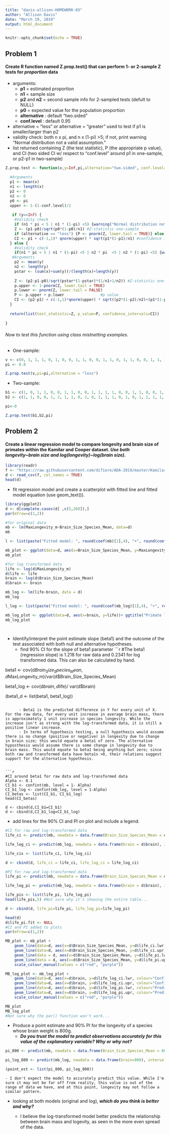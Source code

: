 ```yaml
---
title: "davis-allison-HOMEWORK-03"
author: "Allison Davis"
date: "March 19, 2019"
output: html_document
---
```


```r
knitr::opts_chunk$set(echo = TRUE)
```

## Problem 1

#### Create R function named **Z.prop.test()** that can perform 1- or 2-sample Z tests for *proportion* data
  * arguments:
    - **p1** = estimated proportion 
    - **n1** = sample size
    - **p2** and **n2** = second sample info for 2-sampled tests (defult to NULL)
    - **p0** = expected value for the population proportion
    - **alternative** : default "two.sided"
    - **conf.level** : default 0.95
  * alternative = "less" *or* alternative = "greater" used to test if p1 is smaller/larger than p2
  * validity check: both n x pi, and n x (1-pi) >5; if not, print warning "Normal distribution not a valid assumption."
  * list returned containing Z (the test statistic), P (the appropriate p value), and CI (two sided CI w/ respect to "conf.level" around p1 in one-sample, or p2-p1 in two-sample)
  
```r
Z.prop.test <- function(x,y=Inf,pi,alternative="two.sided", conf.level=0.95) {
  
  #Arguments
  p1 <- mean(x)
  n1 <- length(x)
  p2 <- 0
  n2 <- 0
  p0 <- pi
  upper <- 1-(1-conf.level)/2
  
   if (y==Inf) {
    #Validity check
    if (n1 * pi < 5 | n1 * (1-pi) <5) {warning("Normal distribution not a valid assumption.")}
    Z <- (p1-p0)/sqrt(p0*(1-p0)/n1) #Z-statistic one-sample
    if (alternative == "less") {P <- pnorm(Z, lower.tail = TRUE)} else {P<- pnorm(Z, lower.tail = FALSE)} #p value 
    CI <- p1 + c(-1,1)* qnorm(upper) * sqrt(p1*(1-p1)/n1) #confidence intervals
  } else {
    #Validity check
    if(n1 * pi < 5 | n1 * (1-pi) <5 | n2 * pi  <5 | n2 * (1-pi) <5) {warning("Normal distribution not a valid assumption.")}
   #Arguments
    p2 <- mean(y)
    n2 <- length(y)
    pstar <- (sum(x)+sum(y))/(length(x)+length(y))
    
    Z <- (p2-p1-p0)/sqrt(pstar*(1-pstar)*(1/n1+1/n2)) #Z-statistic one-sample
    p.upper <- 1-pnorm(Z, lower.tail = TRUE) 
    p.lower <- pnorm(Z, lower.tail = FALSE)
    P <- p.upper + p.lower			      #p value
    CI <- (p2-p1) + c(-1,1)*qnorm(upper) * sqrt((p2*(1-p2)/n2)+(p1*(1-p1)/n1)) #confidence intervals
  }
      
  return(list(test_statistic=Z, p_value=P, confidence_intervals=CI))
  
}
```

###### Now to test this function using class mistnetting examples.

* One-sample:

```r

v <- c(0, 1, 1, 1, 0, 1, 0, 0, 1, 1, 0, 0, 1, 1, 0, 1, 1, 0, 0, 1, 1, 1, 0, 1, 1, 0, 1, 0, 1, 1)
pi <- 0.8

Z.prop.test(v,pi=pi,alternative = "less")

```
* Two-sample:

```r
b1 <- c(1, 0, 1, 1, 0, 0, 1, 1, 0, 0, 1, 1, 1, 1, 0, 0, 1, 1, 0, 0, 1, 1, 0, 1, 0)
b2 <- c(1, 1, 0, 0, 1, 1, 1, 1, 0, 1, 0, 1, 1, 1, 0, 1, 0, 1, 1, 1, 1, 1, 0, 0, 1, 1, 0, 1, 1, 1)

pi<-0

Z.prop.test(b1,b2,pi)

```
  
## Problem 2

#### Create a linear regression model to compare longevity and brain size of primates within the Kamilar and Cooper dataset.           *Use both longevity~brain size and log(longevity)~log(brain size).*

```r
library(readr)
f <- "https://raw.githubusercontent.com/difiore/ADA-2019/master/KamilarAndCooperData.csv"
d <- read_csv(f, col_names = TRUE)
head(d)

```
  * fit regression model and create a scatterplot with fitted line and fitted model equation (use geom_text()).
  
```r
library(ggplot2)
d <- d[complete.cases(d[ ,c(5,20)]),]
par(mfrow=c(1,2))

#for original data
mb <- lm(MaxLongevity_m~Brain_Size_Species_Mean, data=d)
mb

l <- list(paste("Fitted model: ", round(coef(mb)[1],4), "+", round(coef(mb)[2], 4), "*", "Brain mass", sep = ""))

mb_plot <- ggplot(data=d, aes(x=Brain_Size_Species_Mean, y=MaxLongevity_m)) + ggtitle("Primate longevity and brain mass") + xlab("Average species brain mass") + ylab("Average species longevity") + geom_point() + geom_smooth(method = "lm", formula = y~x) + geom_text(x=300, y=100, label=l[[1]])
mb_plot

#for log transformed data
life <- log(d$MaxLongevity_m)
d$life <- life
brain <- log(d$Brain_Size_Species_Mean)
d$brain <- brain

mb_log <- lm(life~brain, data = d)
mb_log

l_log <- list(paste("Fitted model: ", round(coef(mb_log)[1],4), "+", round(coef(mb_log)[2], 4), "*", "Brain mass", sep = ""))

mb_log_plot <- ggplot(data=d, aes(x=brain, y=life))+ ggtitle("Primate longevity and brain mass")+ xlab("Log average species brain mass") + ylab("Log average species longevity") + geom_point() + geom_smooth(method = "lm", formula = y~x) + geom_text(x=4, y=4.75, label=l_log[[1]])
mb_log_plot

  
```
  
  * Identify/interpret the point estimate slope (beta1) and the outcome of the test associated with both null and alternative hypotheses.
    - find 90% CI for the slope of beta1 parameter
```r
#The beta1 (regression slope) is 1.218 for raw data and 0.2341 for log transformed data. This can also be calculated by hand.

beta1 <- cov(d$Brain_Size_Species_Mean, d$MaxLongevity_m)/var(d$Brain_Size_Species_Mean)

beta1_log <- cov(d$brain, d$life)/ var(d$brain)

(beta1_d <- list(beta1, beta1_log))


```
  
      - Beta1 is the predicted difference in Y for every unit of X. For the raw data, for every unit increase in average brain mass, there is approximately 1 unit increase in species longevity. While the increase isn't as strong with the log-transformed data, it is still a positive linear increase. 
      - In terms of hypothesis testing, a null hypothesis would assume there is no change (positive or negative) in longevity due to change in brain size; this would equate a beta1 of zero. The alternative hyposthesis would assume there is some change in longevity due to brain mass. This would equate to beta1 being anything but zero; since both raw and transformed data have beta1s >0, their relations suggest support for the alternative hypothesis.
      
      
```r
#CI around beta1 for raw data and log-transformed data
Alpha <- 0.1
CI_b1 <- confint(mb, level = 1- Alpha)
CI_b1_log <- confint(mb_log, level = 1-Alpha)
CI_betas <- list(CI_b1, CI_b1_log)
head(CI_betas)

d <- cbind(d,CI_b1=CI_b1)
d <- cbind(d,CI_b1_log=CI_b1_log)

```
  * add lines for the 90% CI and PI on plot and include a legend.
```r
#CI for raw and log-transformed data
life_ci <- predict(mb, newdata = data.frame(Brain_Size_Species_Mean = d$Brain_Size_Species_Mean), interval = "confidence", level = 0.90)

life_log_ci <- predict(mb_log, newdata = data.frame(brain = d$brain), interval = "confidence", level = 0.90)

life_cis <- list(life_ci, life_log_ci)

d <- cbind(d, life_ci = life_ci, life_log_ci = life_log_ci)

#PI for raw and log-transformed data
life_pi <- predict(mb, newdata = data.frame(Brain_Size_Species_Mean = d$Brain_Size_Species_Mean), interval = "prediction", level = 0.90)

life_log_pi <- predict(mb_log, newdata = data.frame(brain = d$brain), interval = "prediction", level = 0.90)

life_pis <- list(life_pi, life_log_pi)
head(life_pis,5) #Not sure why it's showing the entire table...

d <- cbind(d, life_pi=life_pi, life_log_pi=life_log_pi)

head(d)
d$life_pi.fit <- NULL
#CI and PI added to plots
par(mfrow=c(1,2))

MB_plot <- mb_plot + 
    geom_line(data=d, aes(x=d$Brain_Size_Species_Mean, y=d$life_ci.lwr, colour="Confidence intervals")) +
    geom_line(data=d, aes(x=d$Brain_Size_Species_Mean, y=d$life_ci.upr, colour="Confidence intervals")) +
    geom_line(data = d, aes(x=d$Brain_Size_Species_Mean, y=d$life_pi.lwr, colour="Prediction intervals")) +
    geom_line(data = d, aes(x=d$Brain_Size_Species_Mean, y=d$life_pi.upr, colour="Prediction intervals")) +
    scale_colour_manual(values = c("red", "purple")) 

MB_log_plot <- mb_log_plot +
    geom_line(data=d, aes(x=d$brain, y=d$life_log_ci.lwr, colour="Confidence intervals")) +
    geom_line(data=d, aes(x=d$brain, y=d$life_log_ci.upr, colour="Confidence intervals")) +
    geom_line(data=d, aes(x=d$brain, y=d$life_log_pi.lwr, colour="Prediction intervals")) +
    geom_line(data=d, aes(x=d$brain, y=d$life_log_pi.upr, colour="Prediction intervals"))  +
    scale_colour_manual(values = c("red", "purple")) 

MB_plot
MB_log_plot
#Not sure why the par() function won't work...

```
  
  * Produce a point estimate and 90% PI for the longevity of a species whose brain weight is 800g. 
    - ***Do you trust the model to predict observations accurately for this value of the explanatory variable? Why or why not?***

```r
pi_800 <- predict(mb, newdata = data.frame(Brain_Size_Species_Mean = 800), interval = "prediction", level = 0.90)

pi_log_800 <- predict(mb_log, newdata = data.frame(brain=800), interval = "prediction", level = 0.90)

(point_est <- list(pi_800, pi_log_800))
```
    
    - I don't expect the model to accurately predict this value. While I'm sure it may not be far off from reality, this value is out of the range of data we have, and at this point, longevity may not follow a similar pattern.
  
  * looking at both models (original and log), ***which do you think is better and why?***
    
    
    - I believe the log-transformed model better predicts the relationship between brain mass and logevity, as seen in the more even spread of the data. 